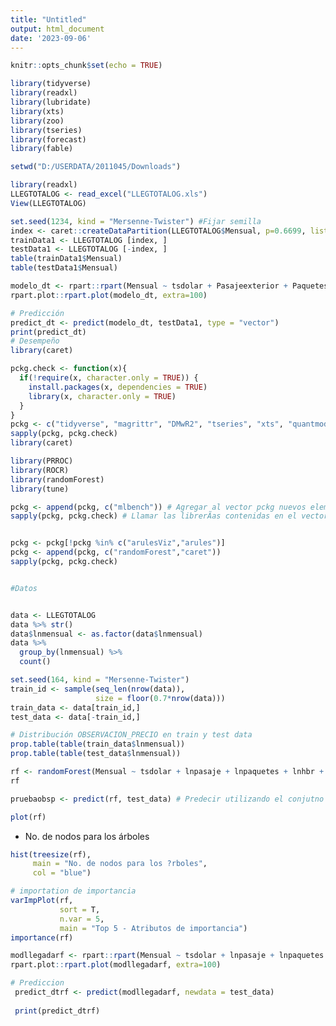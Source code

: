 ---
title: "Untitled"
output: html_document
date: '2023-09-06'
---

```{r setup, include=FALSE}
knitr::opts_chunk$set(echo = TRUE)
```



```{r llamando libreria}
library(tidyverse)
library(readxl)
library(lubridate)
library(xts)
library(zoo)
library(tseries)
library(forecast)
library(fable)
```

```{r Fijar directorio}

setwd("D:/USERDATA/2011045/Downloads")

library(readxl)
LLEGTOTALOG <- read_excel("LLEGTOTALOG.xls")
View(LLEGTOTALOG)

```


```{r distribucion}
set.seed(1234, kind = "Mersenne-Twister") #Fijar semilla 
index <- caret::createDataPartition(LLEGTOTALOG$Mensual, p=0.6699, list = FALSE)
trainData1 <- LLEGTOTALOG [index, ]
testData1 <- LLEGTOTALOG [-index, ]
table(trainData1$Mensual)
table(testData1$Mensual)

```

```{r Entrenamiento con datos balanceados AB}

modelo_dt <- rpart::rpart(Mensual ~ tsdolar + Pasajeexterior + Paquetest + hotelesbaresyrest + gtRD + gtpuntacana + gtRD + gtcaribe + euro + gtbav + gtcabarete + gtcapcana + gtcasacampo + gtmer + gtsosua + gtsamana + gtterrenas  + gtbach , data = trainData1)
rpart.plot::rpart.plot(modelo_dt, extra=100)

# Predicción
predict_dt <- predict(modelo_dt, testData1, type = "vector")
print(predict_dt)
# Desempeño
library(caret)

```
 
```{r Librerías y datos, include=FALSE, echo=FALSE, warning=FALSE}

pckg.check <- function(x){
  if(!require(x, character.only = TRUE)) {
    install.packages(x, dependencies = TRUE)
    library(x, character.only = TRUE)
  }
}
pckg <- c("tidyverse", "magrittr", "DMwR2", "tseries", "xts", "quantmod", "qwraps2", "ROSE")
sapply(pckg, pckg.check)
library(caret)

library(PRROC)
library(ROCR)
library(randomForest)
library(tune)

pckg <- append(pckg, c("mlbench")) # Agregar al vector pckg nuevos elementos
sapply(pckg, pckg.check) # Llamar las librerÃ­as contenidas en el vector pckg


pckg <- pckg[!pckg %in% c("arulesViz","arules")]
pckg <- append(pckg, c("randomForest","caret"))
sapply(pckg, pckg.check)


#Datos


data <- LLEGTOTALOG 
data %>% str() 
data$lnmensual <- as.factor(data$lnmensual)
data %>%
  group_by(lnmensual) %>% 
  count()
```

```{r Train y test data, warning=FALSE}
set.seed(164, kind = "Mersenne-Twister")
train_id <- sample(seq_len(nrow(data)), 
                   size = floor(0.7*nrow(data)))
train_data <- data[train_id,]
test_data <- data[-train_id,]

# Distribución OBSERVACION_PRECIO en train y test data
prop.table(table(train_data$lnmensual))
prop.table(table(test_data$lnmensual))
```

```{r RF, echo=FALSE, warning=FALSE} 
rf <- randomForest(Mensual ~ tsdolar + lnpasaje + lnpaquetes + lnhbr + lngtRD + lngtpuntacana + lngtRD + lngtcaribe + lneuro + lngtbav +lngtcabarete + lngtcapcana + lngtcascampo + lngtmer + lngtsosua + lngtsam + lngtterr +lnbach, data = train_data, proximity=TRUE)
rf
```

```{r Prediccion, echo=FALSE, warning=FALSE}
pruebaobsp <- predict(rf, test_data) # Predecir utilizando el conjutno de prueba

```

```{r Plot, echo=FALSE, warning=FALSE}
plot(rf)
```

* No. de nodos para los árboles

```{r Nodos para arboles, echo=FALSE, warning=FALSE}
hist(treesize(rf),
     main = "No. de nodos para los ?rboles",
     col = "blue")

# importation de importancia
varImpPlot(rf,
           sort = T,
           n.var = 5,
           main = "Top 5 - Atributos de importancia")
importance(rf)
```

```{r Entrenamiento con datos balanceados RF}
modllegadarf <- rpart::rpart(Mensual ~ tsdolar + lnpasaje + lnpaquetes + lnhbr + lngtRD + lngtpuntacana + lngtRD + lngtcaribe + lneuro + lngtbav +lngtcabarete + lngtcapcana + lngtcascampo + lngtmer + lngtsosua + lngtsam + lngtterr +lnbach,  data = train_data)
rpart.plot::rpart.plot(modllegadarf, extra=100)

# Prediccion
 predict_dtrf <- predict(modllegadarf, newdata = test_data)
 
 print(predict_dtrf)
 
```



